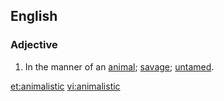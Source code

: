 ==English==

===Adjective===
{{en-adj}}

# In the manner of an [[animal]]; [[savage]]; [[untamed]].

[[et:animalistic]]
[[vi:animalistic]]